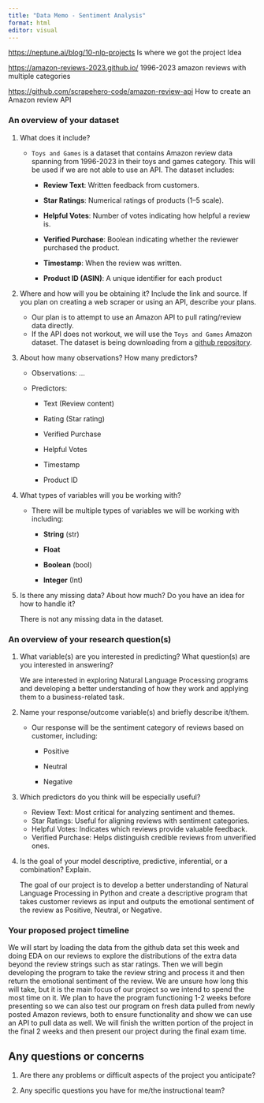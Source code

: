 ```yaml
---
title: "Data Memo - Sentiment Analysis"
format: html
editor: visual
---
```


<https://neptune.ai/blog/10-nlp-projects> Is where we got the project Idea

<https://amazon-reviews-2023.github.io/> 1996-2023 amazon reviews with multiple categories

<https://github.com/scrapehero-code/amazon-review-api> How to create an Amazon review API

### **An overview of your dataset**

1.  What does it include?

    -   `Toys and Games` is a dataset that contains Amazon review data spanning from 1996-2023 in their toys and games category. This will be used if we are not able to use an API. The dataset includes:

        -   **Review Text**: Written feedback from customers.

        -   **Star Ratings**: Numerical ratings of products (1–5 scale).

        -   **Helpful Votes**: Number of votes indicating how helpful a review is.

        -   **Verified Purchase**: Boolean indicating whether the reviewer purchased the product.

        -   **Timestamp**: When the review was written.

        -   **Product ID (ASIN)**: A unique identifier for each product

2.  Where and how will you be obtaining it? Include the link and source. If you plan on creating a web scraper or using an API, describe your plans.

    -   Our plan is to attempt to use an Amazon API to pull rating/review data directly.
    -   If the API does not workout, we will use the `Toys and Games` Amazon dataset. The dataset is being downloading from a [github repository](https://amazon-reviews-2023.github.io/).

3.  About how many observations? How many predictors?

    -   Observations: ...

    -   Predictors:

        -   Text (Review content)

        -   Rating (Star rating)

        -   Verified Purchase

        -   Helpful Votes

        -   Timestamp

        -   Product ID

4.  What types of variables will you be working with?

    -   There will be multiple types of variables we will be working with including:

        -   **String** (str)

        -   **Float**

        -   **Boolean** (bool)

        -   **Integer** (Int)

5.  Is there any missing data? About how much? Do you have an idea for how to handle it?

    There is not any missing data in the dataset.

### **An overview of your research question(s)**

1.  What variable(s) are you interested in predicting? What question(s) are you interested in answering?

    We are interested in exploring Natural Language Processing programs and developing a better understanding of how they work and applying them to a business-related task.

2.  Name your response/outcome variable(s) and briefly describe it/them.

    -   Our response will be the sentiment category of reviews based on customer, including:

        -   Positive

        -   Neutral

        -   Negative

3.  Which predictors do you think will be especially useful?

    -   Review Text: Most critical for analyzing sentiment and themes.
    -   Star Ratings: Useful for aligning reviews with sentiment categories.
    -   Helpful Votes: Indicates which reviews provide valuable feedback.
    -   Verified Purchase: Helps distinguish credible reviews from unverified ones.

4.  Is the goal of your model descriptive, predictive, inferential, or a combination? Explain.

    The goal of our project is to develop a better understanding of Natural Language Processing in Python and create a descriptive program that takes customer reviews as input and outputs the emotional sentiment of the review as Positive, Neutral, or Negative.

### **Your proposed project timeline**

We will start by loading the data from the github data set this week and doing EDA on our reviews to explore the distributions of the extra data beyond the review strings such as star ratings. Then we will begin developing the program to take the review string and process it and then return the emotional sentiment of the review. We are unsure how long this will take, but it is the main focus of our project so we intend to spend the most time on it. We plan to have the program functioning 1-2 weeks before presenting so we can also test our program on fresh data pulled from newly posted Amazon reviews, both to ensure functionality and show we can use an API to pull data as well. We will finish the written portion of the project in the final 2 weeks and then present our project during the final exam time.

## **Any questions or concerns**

1.  Are there any problems or difficult aspects of the project you anticipate?

2.  Any specific questions you have for me/the instructional team?

